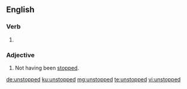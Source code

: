 ==English==

===Verb===
{{head|en|verb form}}

# {{en-past of|unstop}}

===Adjective===
{{en-adj|-}}

# Not having been [[stop]]ped.

[[de:unstopped]]
[[ku:unstopped]]
[[mg:unstopped]]
[[te:unstopped]]
[[vi:unstopped]]